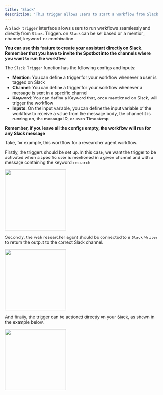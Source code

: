 ```yaml
---
title: 'Slack'
description: 'This trigger allows users to start a workflow from Slack'
---
```


A `Slack trigger` interface allows users to run workflows seamlessly and directly from `Slack`. Triggers on `Slack` can be set based on a mention, channel, keyword, or combination.

**You can use this feature to create your assistant directly on Slack. Remember that you have to invite the Spotbot into the channels where you want to run the workflow**

The `Slack Trigger` function has the following configs and inputs:

- **Mention**: You can define a trigger for your workflow whenever a user is tagged on Slack
- **Channel**: You can define a trigger for your workflow whenever a message is sent in a specific channel 
- **Keyword**: You can define a Keyword that, once mentioned on Slack, will trigger the workflow
- **Inputs**: On the input variable, you can define the input variable of the workflow to receive a value from the message body, the channel it is running on, the message ID, or even Timestamp

**Remember, if you leave all the configs empty, the workflow will run for any Slack message** 

Take, for example, this workflow for a researcher agent workflow.

Firstly, the triggers should be set up. In this case, we want the trigger to be activated when a specific user is mentioned in a given channel and with a message containing the keyword `research` 

<img height="200" src="/Triggers.png" />


Secondly, the web researcher agent should be connected to a `Slack Writer` to return the output to the correct Slack channel. 

<img height="200" src="/ST_3.png" />

And finally, the trigger can be actioned directly on your Slack, as shown in the example below.

<img height="200" src="/ST_2.png" />